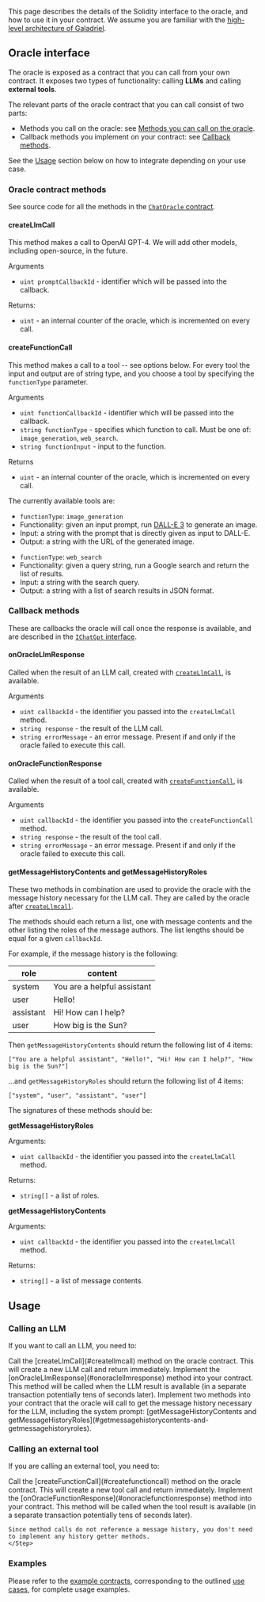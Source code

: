 This page describes the details of the Solidity interface to the oracle, and how to use it in your contract. We assume you are familiar with the [high-level architecture of Galadriel](/how-it-works).

## Oracle interface

The oracle is exposed as a contract that you can call from your own contract. It exposes two types of functionality: calling **LLMs** and calling **external tools**.

The relevant parts of the oracle contract that you can call consist of two parts:

* Methods you call on the oracle: see [Methods you can call on the oracle](#oracle-contract-methods).
* Callback methods you implement on your contract: see [Callback methods](#callback-methods).

See the [Usage](#usage) section below on how to integrate depending on your use case.

### Oracle contract methods

See source code for all the methods in the [`ChatOracle` contract](https://github.com/galadriel-ai/contracts/blob/main/contracts/contracts/ChatOracle.sol#L90C14-L90C27).

#### createLlmCall

This method makes a call to OpenAI GPT-4. We will add other models, including open-source, in the future.

Arguments
* `uint promptCallbackId` - identifier which will be passed into the callback.

Returns:
* `uint` - an internal counter of the oracle, which is incremented on every call.

#### createFunctionCall

This method makes a call to a tool -- see options below. For every tool the input and output are of string type, and you choose a tool by specifying the `functionType` parameter.

Arguments
* `uint functionCallbackId` - identifier which will be passed into the callback.
* `string functionType` - specifies which function to call. Must be one of: `image_generation`, `web_search`.
* `string functionInput` - input to the function.

Returns
* `uint` - an internal counter of the oracle, which is incremented on every call.

The currently available tools are:

<AccordionGroup>
<Accordion title="Image generation">

* `functionType`: `image_generation`
* Functionality: given an input prompt, run [DALL-E 3](https://openai.com/dall-e-3) to generate an image.
* Input: a string with the prompt that is directly given as input to DALL-E.
* Output: a string with the URL of the generated image.

</Accordion>
<Accordion title="Web search">

* `functionType`: `web_search`
* Functionality: given a query string, run a Google search and return the list of results.
* Input: a string with the search query.
* Output: a string with a list of search results in JSON format.

</Accordion>
</AccordionGroup>

### Callback methods

These are callbacks the oracle will call once the response is available, and are described in the [`IChatGpt` interface](https://github.com/galadriel-ai/contracts/blob/main/contracts/contracts/ChatOracle.sol#L7-L28).

#### onOracleLlmResponse

Called when the result of an LLM call, created with [`createLlmCall`](#createllmcall), is available.

Arguments
* `uint callbackId` - the identifier you passed into the `createLlmCall` method.
* `string response` - the result of the LLM call.
* `string errorMessage` - an error message. Present if and only if the oracle failed to execute this call.

#### onOracleFunctionResponse
Called when the result of a tool call, created with [`createFunctionCall`](#createfunctioncall), is available.

Arguments
* `uint callbackId` - the identifier you passed into the `createFunctionCall` method.
* `string response` - the result of the tool call.
* `string errorMessage` - an error message. Present if and only if the oracle failed to execute this call.


#### getMessageHistoryContents and getMessageHistoryRoles

These two methods in combination are used to provide the oracle with the message history necessary for the LLM call. They are called by the oracle after [`createLlmcall`](#createllmcall).

The methods should each return a list, one with message contents and the other listing the roles of the message authors. The list lengths should be equal for a given `callbackId`.

For example, if the message history is the following:


role      |        content              |
----------|-----------------------------|
system    | You are a helpful assistant |
user      | Hello!                      |
assistant | Hi! How can I help?         |
user      | How big is the Sun?         |


Then `getMessageHistoryContents` should return the following list of 4 items:
```solidity
["You are a helpful assistant", "Hello!", "Hi! How can I help?", "How big is the Sun?"]
```

...and `getMessageHistoryRoles` should return the following list of 4 items:
```solidity
["system", "user", "assistant", "user"]
```

The signatures of these methods should be:

**getMessageHistoryRoles**

Arguments:
* `uint callbackId` - the identifier you passed into the `createLlmCall` method.

Returns:
* `string[]` - a list of roles.

**getMessageHistoryContents**

Arguments:
* `uint callbackId` - the identifier you passed into the `createLlmCall` method.

Returns:
* `string[]` - a list of message contents.



## Usage

### Calling an LLM

If you want to call an LLM, you need to:

<Steps>
    <Step>
    Call the [createLlmCall](#createllmcall) method on the oracle contract. This will create a new LLM call and return immediately.
    </Step>
    <Step>
    Implement the [onOracleLlmResponse](#onoraclellmresponse) method into your contract. This method will be called when the LLM result is available (in a separate transaction potentially tens of seconds later).
    </Step>
    <Step>
    Implement two methods into your contract that the oracle will call to get the message history necessary for the LLM, including the system prompt: [getMessageHistoryContents and getMessageHistoryRoles](#getmessagehistorycontents-and-getmessagehistoryroles).
    </Step>
</Steps>

### Calling an external tool

If you are calling an external tool, you need to:

<Steps>
    <Step>
    Call the [createFunctionCall](#createfunctioncall) method on the oracle contract. This will create a new tool call and return immediately.
    </Step>
    <Step>
    Implement the [onOracleFunctionResponse](#onoraclefunctionresponse) method into your contract. This method will be called when the tool result is available (in a separate transaction potentially tens of seconds later).

    Since method calls do not reference a message history, you don't need to implement any history getter methods.
    </Step>
</Steps>

### Examples

Please refer to the [example contracts](https://github.com/galadriel-ai/contracts/tree/main/contracts/contracts), corresponding to the outlined [use cases](/use-cases), for complete usage examples.
